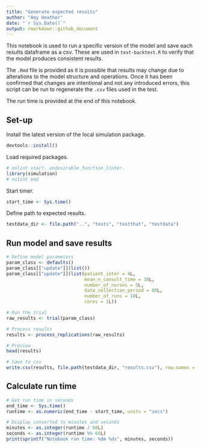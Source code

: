 ```yaml
---
title: "Generate expected results"
author: "Amy Heather"
date: "`r Sys.Date()`"
output: rmarkdown::github_document
---
```


This notebook is used to run a specific version of the model and save each results dataframe as a csv. These are used in `test-backtest.R` to verify that the model produces consistent results.

The `.Rmd` file is provided as it is possible that results may change due to alterations to the model structure and operations. Once it has been confirmed that changes are intentional and not any introduced errors, this script can be run to regenerate the `.csv` files used in the test.

The run time is provided at the end of this notebook.

## Set-up

Install the latest version of the local simulation package.

```r
devtools::install()
```

Load required packages.

```r
# nolint start: undesirable_function_linter.
library(simulation)
# nolint end
```

Start timer.

```r
start_time <- Sys.time()
```

Define path to expected results.

```r
testdata_dir <- file.path("..", "tests", "testthat", "testdata")
```

## Run model and save results

```r
# Define model parameters
param_class <- defaults()
param_class[["update"]](list())
param_class[["update"]](list(patient_inter = 4L,
                             mean_n_consult_time = 10L,
                             number_of_nurses = 5L,
                             data_collection_period = 80L,
                             number_of_runs = 10L,
                             cores = 1L))

# Run the trial
raw_results <- trial(param_class)
```

```r
# Process results
results <- process_replications(raw_results)

# Preview
head(results)

# Save to csv
write.csv(results, file.path(testdata_dir, "results.csv"), row.names = FALSE)
```

## Calculate run time

```r
# Get run time in seconds
end_time <- Sys.time()
runtime <- as.numeric(end_time - start_time, units = "secs")

# Display converted to minutes and seconds
minutes <- as.integer(runtime / 60L)
seconds <- as.integer(runtime %% 60L)
print(sprintf("Notebook run time: %dm %ds", minutes, seconds))
```
